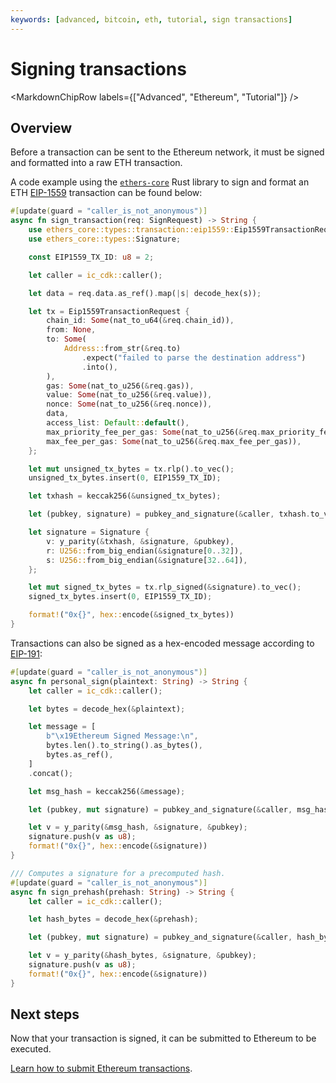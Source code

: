 ```yaml
---
keywords: [advanced, bitcoin, eth, tutorial, sign transactions]
---
```



# Signing transactions

<MarkdownChipRow labels={["Advanced", "Ethereum", "Tutorial"]} />

## Overview

Before a transaction can be sent to the Ethereum network, it must be signed and formatted into a raw ETH transaction.

A code example using the [`ethers-core`](https://github.com/gakonst/ethers-rs) Rust library to sign and format an ETH [EIP-1559](https://eips.ethereum.org/EIPS/eip-1559) transaction can be found below:

```rust
#[update(guard = "caller_is_not_anonymous")]
async fn sign_transaction(req: SignRequest) -> String {
    use ethers_core::types::transaction::eip1559::Eip1559TransactionRequest;
    use ethers_core::types::Signature;

    const EIP1559_TX_ID: u8 = 2;

    let caller = ic_cdk::caller();

    let data = req.data.as_ref().map(|s| decode_hex(s));

    let tx = Eip1559TransactionRequest {
        chain_id: Some(nat_to_u64(&req.chain_id)),
        from: None,
        to: Some(
            Address::from_str(&req.to)
                .expect("failed to parse the destination address")
                .into(),
        ),
        gas: Some(nat_to_u256(&req.gas)),
        value: Some(nat_to_u256(&req.value)),
        nonce: Some(nat_to_u256(&req.nonce)),
        data,
        access_list: Default::default(),
        max_priority_fee_per_gas: Some(nat_to_u256(&req.max_priority_fee_per_gas)),
        max_fee_per_gas: Some(nat_to_u256(&req.max_fee_per_gas)),
    };

    let mut unsigned_tx_bytes = tx.rlp().to_vec();
    unsigned_tx_bytes.insert(0, EIP1559_TX_ID);

    let txhash = keccak256(&unsigned_tx_bytes);

    let (pubkey, signature) = pubkey_and_signature(&caller, txhash.to_vec()).await;

    let signature = Signature {
        v: y_parity(&txhash, &signature, &pubkey),
        r: U256::from_big_endian(&signature[0..32]),
        s: U256::from_big_endian(&signature[32..64]),
    };

    let mut signed_tx_bytes = tx.rlp_signed(&signature).to_vec();
    signed_tx_bytes.insert(0, EIP1559_TX_ID);

    format!("0x{}", hex::encode(&signed_tx_bytes))
}

```

Transactions can also be signed as a hex-encoded message according to [EIP-191](https://eips.ethereum.org/EIPS/eip-191):

```rust
#[update(guard = "caller_is_not_anonymous")]
async fn personal_sign(plaintext: String) -> String {
    let caller = ic_cdk::caller();

    let bytes = decode_hex(&plaintext);

    let message = [
        b"\x19Ethereum Signed Message:\n",
        bytes.len().to_string().as_bytes(),
        bytes.as_ref(),
    ]
    .concat();

    let msg_hash = keccak256(&message);

    let (pubkey, mut signature) = pubkey_and_signature(&caller, msg_hash.to_vec()).await;

    let v = y_parity(&msg_hash, &signature, &pubkey);
    signature.push(v as u8);
    format!("0x{}", hex::encode(&signature))
}

/// Computes a signature for a precomputed hash.
#[update(guard = "caller_is_not_anonymous")]
async fn sign_prehash(prehash: String) -> String {
    let caller = ic_cdk::caller();

    let hash_bytes = decode_hex(&prehash);

    let (pubkey, mut signature) = pubkey_and_signature(&caller, hash_bytes.to_vec()).await;

    let v = y_parity(&hash_bytes, &signature, &pubkey);
    signature.push(v as u8);
    format!("0x{}", hex::encode(&signature))
}
```

## Next steps

Now that your transaction is signed, it can be submitted to Ethereum to be executed.

[Learn how to submit Ethereum transactions](submit-transactions.mdx).

